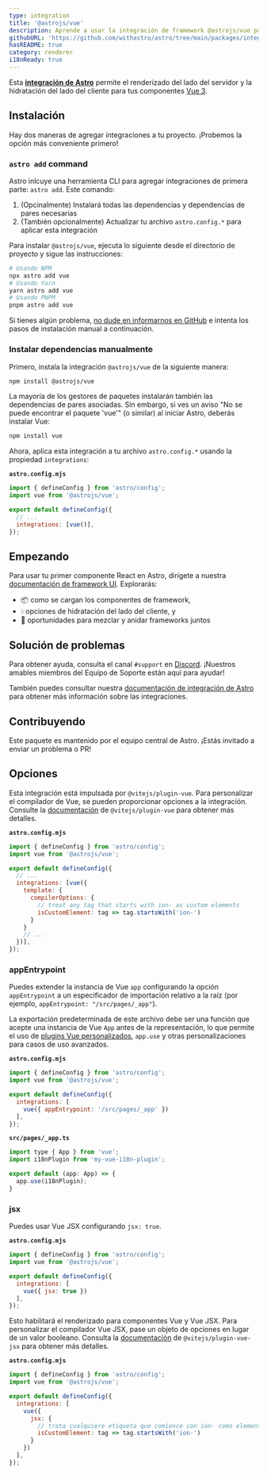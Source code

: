```yaml
---
type: integration
title: '@astrojs/vue'
description: Aprende a usar la integración de framework @astrojs/vue para extender el soporte de componentes en tu proyecto Astro.
githubURL: 'https://github.com/withastro/astro/tree/main/packages/integrations/vue/'
hasREADME: true
category: renderer
i18nReady: true
---
```




Esta **[integración de Astro][astro-integration]** permite el renderizado del lado del servidor y la hidratación del lado del cliente para tus componentes [Vue 3](https://vuejs.org/).

## Instalación

Hay dos maneras de agregar integraciones a tu proyecto. ¡Probemos la opción más conveniente primero!

### `astro add` command

Astro inlcuye una herramienta CLI para agregar integraciones de primera parte: `astro add`. Este comando:

1.  (Opcinalmente) Instalará todas las dependencias y dependencias de pares necesarias
2.  (También opcionalmente) Actualizar tu archivo `astro.config.*` para aplicar esta integración

Para instalar `@astrojs/vue`, ejecuta lo siguiente desde el directorio de proyecto y sigue las instrucciones:

```sh
# Usando NPM
npx astro add vue
# Usando Yarn
yarn astro add vue
# Usando PNPM
pnpm astro add vue
```

Si tienes algún problema, [no dude en informarnos en GitHub](https://github.com/withastro/astro/issues) e intenta los pasos de instalación manual a continuación.

### Instalar dependencias manualmente

Primero, instala la integración `@astrojs/vue` de la siguiente manera:

```sh
npm install @astrojs/vue
```

La mayoría de los gestores de paquetes instalarán también las dependencias de pares asociadas. Sin embargo, si ves un aviso "No se puede encontrar el paquete 'vue'" (o similar) al iniciar Astro, deberás instalar Vue:

```sh
npm install vue
```

Ahora, aplica esta integración a tu archivo `astro.config.*` usando la propiedad `integrations`:

**`astro.config.mjs`**

```js ins={2} "vue()"
import { defineConfig } from 'astro/config';
import vue from '@astrojs/vue';

export default defineConfig({
  // ...
  integrations: [vue()],
});
```

## Empezando

Para usar tu primer componente React en Astro, dirígete a nuestra [documentación de framework UI][astro-ui-frameworks]. Explorarás:

*   📦 como se cargan los componentes de framework,
*   💧 opciones de hidratación del lado del cliente, y
*   🤝 oportunidades para mezclar y anidar frameworks juntos

## Solución de problemas

Para obtener ayuda, consulta el canal `#support` en [Discord](https://astro.build/chat). ¡Nuestros amables miembros del Equipo de Soporte están aquí para ayudar!

También puedes consultar nuestra [documentación de integración de Astro][astro-integration] para obtener más información sobre las integraciones.

## Contribuyendo

Este paquete es mantenido por el equipo central de Astro. ¡Estás invitado a enviar un problema o PR!

[astro-integration]: /es/guides/integrations-guide/

[astro-ui-frameworks]: /es/core-concepts/framework-components/#usando-componente-de-framework

## Opciones

Esta integración está impulsada por `@vitejs/plugin-vue`. Para personalizar el compilador de Vue, se pueden proporcionar opciones a la integración. Consulte la [documentación](https://www.npmjs.com/package/@vitejs/plugin-vue) de `@vitejs/plugin-vue` para obtener más detalles.

**`astro.config.mjs`**

```js
import { defineConfig } from 'astro/config';
import vue from '@astrojs/vue';

export default defineConfig({
  // ...
  integrations: [vue({
    template: {
      compilerOptions: {
        // treat any tag that starts with ion- as custom elements
        isCustomElement: tag => tag.startsWith('ion-')
      }
    }
    // ...
  })],
});
```

### appEntrypoint

Puedes extender la instancia de Vue `app` configurando la opción `appEntrypoint` a un especificador de importación relativo a la raíz (por ejemplo, `appEntrypoint: "/src/pages/_app"`).

La exportación predeterminada de este archivo debe ser una función que acepte una instancia de Vue `App` antes de la representación, lo que permite el uso de [plugins Vue personalizados](https://vuejs.org/guide/reusability/plugins.html), `app.use` y otras personalizaciones para casos de uso avanzados.

**`astro.config.mjs`**

```js
import { defineConfig } from 'astro/config';
import vue from '@astrojs/vue';

export default defineConfig({
  integrations: [
    vue({ appEntrypoint: '/src/pages/_app' })
  ],
});
```

**`src/pages/_app.ts`**

```js
import type { App } from 'vue';
import i18nPlugin from 'my-vue-i18n-plugin';

export default (app: App) => {
  app.use(i18nPlugin);
}
```

### jsx

Puedes usar Vue JSX configurando `jsx: true`.

**`astro.config.mjs`**

```js
import { defineConfig } from 'astro/config';
import vue from '@astrojs/vue';

export default defineConfig({
  integrations: [
    vue({ jsx: true })
  ],
});
```

Esto habilitará el renderizado para componentes Vue y Vue JSX. Para personalizar el compilador Vue JSX, pase un objeto de opciones en lugar de un valor booleano. Consulta la [documentación](https://www.npmjs.com/package/@vitejs/plugin-vue-jsx) de `@vitejs/plugin-vue-jsx` para obtener más detalles.

**`astro.config.mjs`**

```js
import { defineConfig } from 'astro/config';
import vue from '@astrojs/vue';

export default defineConfig({
  integrations: [
    vue({
      jsx: {
        // trata cualquiere etiqueta que comience con ion- como elementos personalizados
        isCustomElement: tag => tag.startsWith('ion-')
      }
    })
  ],
});
```

